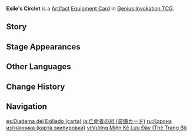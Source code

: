 {{About|the [[Genius Invokation TCG]] Equipment Card|the [[Artifact]]|Exile's Circlet}}
{{Genius Invokation TCG Infobox
|title     = Exile's Circlet
|id        = 312006
|image     = Exile's Circlet Equipment Card.png
|type      = Equipment Card
|group     = Artifact
|effect    = '''After a character uses an Elemental Burst:''' All your characters on standby gain 1 {{TCG Icon|Energy Cost|notext=1}} '''Energy'''. (Once per Round)
|unaligned = 2
|source1   = {{Sold By}}
}}
'''Exile's Circlet''' is a [[Artifact Card|Artifact]] [[Equipment Card]] in [[Genius Invokation TCG]].

==Story==
{{Description|"Woe to thee, oh great hall with silver piled high! Why is your crown drenched in blood?"|title=Noble Descent: Exile's Circlet}}

==Stage Appearances==
{{Genius Invokation TCG Stage Appearances}}

==Other Languages==
{{Other Languages|Transclude=Exile's Circlet}}

==Change History==
{{Change History|3.3}}

==Navigation==
{{Genius Invokation TCG Navbox|Equipment Card}}

[[es:Diadema del Exiliado (carta)]]
[[ja:亡命者の冠 (装備カード)]]
[[ru:Корона изгнанника (карта экипировки)]]
[[vi:Vương Miện Kẻ Lưu Đày (Thẻ Trang Bị)]]